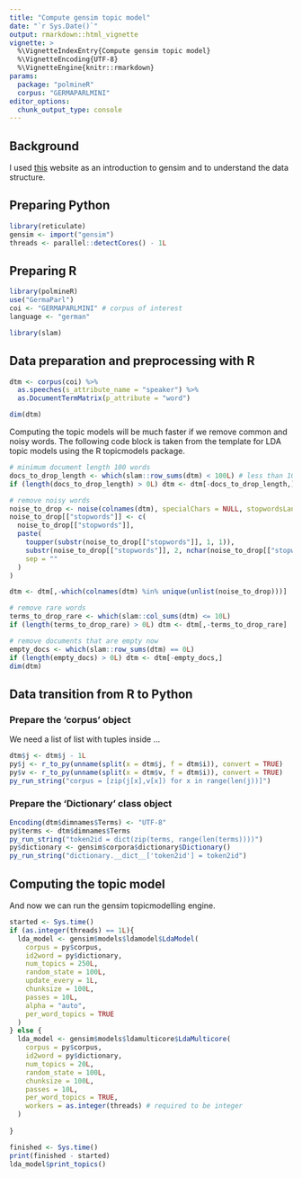 ```yaml
---
title: "Compute gensim topic model"
date: "`r Sys.Date()`"
output: rmarkdown::html_vignette
vignette: >
  %\VignetteIndexEntry{Compute gensim topic model}
  %\VignetteEncoding{UTF-8}
  %\VignetteEngine{knitr::rmarkdown}
params:
  package: "polmineR"
  corpus: "GERMAPARLMINI"
editor_options: 
  chunk_output_type: console
---
```


## Background

I used [this](https://www.machinelearningplus.com/nlp/topic-modeling-gensim-python/) website as an introduction to gensim and to understand the data structure.


## Preparing Python

```r
library(reticulate)
gensim <- import("gensim")
threads <- parallel::detectCores() - 1L
```


## Preparing R

```r
library(polmineR)
use("GermaParl")
coi <- "GERMAPARLMINI" # corpus of interest
language <- "german"
```


```r
library(slam)
```

## Data preparation and preprocessing with R

```r
dtm <- corpus(coi) %>%
  as.speeches(s_attribute_name = "speaker") %>%
  as.DocumentTermMatrix(p_attribute = "word")
```

```r
dim(dtm)
```

Computing the topic models will be much faster if we remove common and noisy words. The following code block is taken from the template for LDA topic models using the R topicmodels package.

```r
# minimum document length 100 words
docs_to_drop_length <- which(slam::row_sums(dtm) < 100L) # less than 100
if (length(docs_to_drop_length) > 0L) dtm <- dtm[-docs_to_drop_length,]

# remove noisy words
noise_to_drop <- noise(colnames(dtm), specialChars = NULL, stopwordsLanguage = language)
noise_to_drop[["stopwords"]] <- c(
  noise_to_drop[["stopwords"]],
  paste(
    toupper(substr(noise_to_drop[["stopwords"]], 1, 1)),
    substr(noise_to_drop[["stopwords"]], 2, nchar(noise_to_drop[["stopwords"]])),
    sep = ""
  )
)

dtm <- dtm[,-which(colnames(dtm) %in% unique(unlist(noise_to_drop)))]

# remove rare words
terms_to_drop_rare <- which(slam::col_sums(dtm) <= 10L)
if (length(terms_to_drop_rare) > 0L) dtm <- dtm[,-terms_to_drop_rare]

# remove documents that are empty now
empty_docs <- which(slam::row_sums(dtm) == 0L)
if (length(empty_docs) > 0L) dtm <- dtm[-empty_docs,]
dim(dtm)
```


## Data transition from R to Python

### Prepare the 'corpus' object

We need a list of list with tuples inside ... 

```r
dtm$j <- dtm$j - 1L
py$j <- r_to_py(unname(split(x = dtm$j, f = dtm$i)), convert = TRUE)
py$v <- r_to_py(unname(split(x = dtm$v, f = dtm$i)), convert = TRUE)
py_run_string("corpus = [zip(j[x],v[x]) for x in range(len(j))]")
``` 


### Prepare the 'Dictionary' class object

```r
Encoding(dtm$dimnames$Terms) <- "UTF-8"
py$terms <- dtm$dimnames$Terms
py_run_string("token2id = dict(zip(terms, range(len(terms))))")
py$dictionary <- gensim$corpora$dictionary$Dictionary()
py_run_string("dictionary.__dict__['token2id'] = token2id")
```


## Computing the topic model

And now we can run the gensim topicmodelling engine.

```r
started <- Sys.time()
if (as.integer(threads) == 1L){
  lda_model <- gensim$models$ldamodel$LdaModel(
    corpus = py$corpus,
    id2word = py$dictionary,
    num_topics = 250L, 
    random_state = 100L,
    update_every = 1L,
    chunksize = 100L,
    passes = 10L,
    alpha = "auto",
    per_word_topics = TRUE
  )
} else {
  lda_model <- gensim$models$ldamulticore$LdaMulticore(
    corpus = py$corpus,
    id2word = py$dictionary,
    num_topics = 20L,
    random_state = 100L,
    chunksize = 100L,
    passes = 10L,
    per_word_topics = TRUE,
    workers = as.integer(threads) # required to be integer
  )
  
}

finished <- Sys.time()
print(finished - started)
lda_model$print_topics()
```
